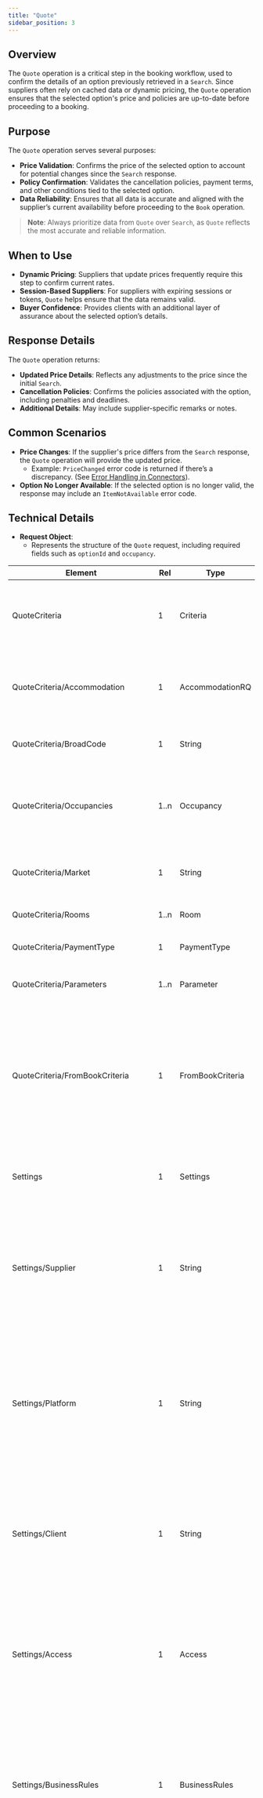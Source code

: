 ```yaml
---
title: "Quote"
sidebar_position: 3
---
```


## **Overview**

The `Quote` operation is a critical step in the booking workflow, used to confirm the details of an option previously retrieved in a `Search`. Since suppliers often rely on cached data or dynamic pricing, the `Quote` operation ensures that the selected option's price and policies are up-to-date before proceeding to a booking.

## **Purpose**
The `Quote` operation serves several purposes:
- **Price Validation**: Confirms the price of the selected option to account for potential changes since the `Search` response.
- **Policy Confirmation**: Validates the cancellation policies, payment terms, and other conditions tied to the selected option.
- **Data Reliability**: Ensures that all data is accurate and aligned with the supplier’s current availability before proceeding to the `Book` operation.

> **Note**: Always prioritize data from `Quote` over `Search`, as `Quote` reflects the most accurate and reliable information.

## **When to Use**
- **Dynamic Pricing**: Suppliers that update prices frequently require this step to confirm current rates.
- **Session-Based Suppliers**: For suppliers with expiring sessions or tokens, `Quote` helps ensure that the data remains valid.
- **Buyer Confidence**: Provides clients with an additional layer of assurance about the selected option’s details.

## **Response Details**
The `Quote` operation returns:
- **Updated Price Details**: Reflects any adjustments to the price since the initial `Search`.
- **Cancellation Policies**: Confirms the policies associated with the option, including penalties and deadlines.
- **Additional Details**: May include supplier-specific remarks or notes.

## **Common Scenarios**
- **Price Changes**: If the supplier's price differs from the `Search` response, the `Quote` operation will provide the updated price. 
  - Example: `PriceChanged` error code is returned if there’s a discrepancy. (See [Error Handling in Connectors](../Connector_Framework/Error_Handling_in_Connectors.mdx)).
- **Option No Longer Available**: If the selected option is no longer valid, the response may include an `ItemNotAvailable` error code.

## **Technical Details**
- **Request Object**:
  - Represents the structure of the `Quote` request, including required fields such as `optionId` and `occupancy`.

<!-- TABLE BEGIN Connectors.Pull.Hotel.Domain.Contracts.Quote.Request.QuoteRq -->
| Element | Rel | Type | Optional | Description |
| ------- | --- | ---- | ---------| ----------- |
| QuoteCriteria | 1 | Criteria | No | Criteria for the quote request, such as dates, selected rooms, or other search-related parameters. |
| QuoteCriteria/Accommodation | 1 | AccommodationRQ | No | Accommodation details for the quote request, such as the hotel or rental being evaluated. |
| QuoteCriteria/BroadCode | 1 | String | No | Board code indicating the meal plan for the quote. |
| QuoteCriteria/Occupancies | 1..n | Occupancy | No | Details about the occupancy for the quote request, including rooms, passengers, and their ages. |
| QuoteCriteria/Market | 1 | String | No | The market code associated with the quote request. |
| QuoteCriteria/Rooms | 1..n | Room | No | List of selected rooms for the quote request. |
| QuoteCriteria/PaymentType | 1 | PaymentType | No | Payment type selected for the quote request. |
| QuoteCriteria/Parameters | 1..n | Parameter | Yes | Additional parameters required for the quote. |
| QuoteCriteria/FromBookCriteria | 1 | FromBookCriteria | Yes | Only used in cases where a second quote is required during the booking process. It provides the necessary data to perform a secondary validation. Do not fill it, it's for internal purposes |
| Settings | 1 | Settings | No | Access settings for connecting with the provider during the quote request. |
| Settings/Supplier | 1 | String | No | Identifies the supplier associated with the hotel operation. This is a unique code generated by Travelgate within its system to represent the supplier. |
| Settings/Platform | 1 | String | No | Represents the platform on which the hotel operation is performed. Platforms are collections of suppliers, and the platform code is generated by Travelgate to define the operational context. |
| Settings/Client | 1 | String | No | Represents the client performing the hotel operation. This is a unique client code assigned by Travelgate to identify the client within its system. |
| Settings/Access | 1 | Access | No | Contains access information required for the operation, including API credentials, endpoints, and other connection details specific to the supplier's integration. |
| Settings/BusinessRules | 1 | BusinessRules | Yes | Specifies the business rules to be applied during the operation. These rules define operational constraints and behavior, such as quota limits or prioritization criteria. |
| Settings/Timeout | 1 | String | No | Defines the timeout period for the operation as a string value. This indicates the maximum amount of time to wait for a supplier's response before timing out. The value must be provided in timestamp format (e.g., "00:05:00" for 5 minutes). |
| Settings/IncludeProviderTransactions | 1 | Boolean | No | Indicates whether detailed traces of provider transactions should be included in the operation's response. If enabled, the ProviderAudit field in responses will contain the transaction logs (e.g., requests and responses exchanged with the supplier). |
<!-- TABLE END -->

- **Response Object**:
  - Represents the standardized structure of the `Quote` response, including price, cancellation policies, and other details.


<!-- TABLE BEGIN Connectors.Pull.Hotel.Domain.Contracts.Quote.Response.QuoteRs -->
| Element | Rel | Type | Optional | Description |
| ------- | --- | ---- | ---------| ----------- |
| AuditData | 1 | AuditData | No | Contains the audit data detailing the requests and responses exchanged with the supplier. This field is populated internally by the connector framework. |
| AuditData/Request | 1..n | ProviderAuditRq | No | Collection of audit entries for provider requests. Each entry contains details about a specific request made to the provider. |
| AuditData/Response | 1..n | ProviderAuditRs | No | Collection of audit entries for provider responses. Each entry contains details about a specific response received from the provider. |
| AdviseMessages | 1..n | AdviseMessages | No | Collection of advice messages, including errors or warnings encountered during the quote process. |
| AdviseMessages/Code | 1 | AdviseMessageCode | No | Provides a standardized way to categorize and identify the type of message, such as error, warning, or informational. |
| AdviseMessages/Level | 1 | AdviseMessageLevel | No | Indicates the seriousness of the message, helping consumers prioritize or handle messages appropriately based on their severity. |
| AdviseMessages/Description | 1 | String | No | A human-readable string that provides detailed context. |
| AdviseMessages/CorrelationId | 1 | String | No | Allows tracing and associating the message with specific actions, requests, or operations for better debugging and monitoring. |
| AdviseMessages/External | 1 | External | No | Includes supplementary information that might originate from external systems or providers. |
| Price | 1 | Price | No | Contains the price details for the quoted option. |
| Price/Currency | 1 | Currency | No | The currency of the price, represented in ISO 4217 format (e.g., USD, EUR). |
| Price/Binding | 1 | Boolean | No | Indicates whether the price is binding. |
| Price/Net | 1 | Double | No | The net price paid by the buyer to the seller. This represents the cost without including any commissions or markups. |
| Price/Gross | 1 | Double | No | The gross price, which includes the net price and the buyer's commission. If the net and gross prices are equal, it indicates no commission is applied. |
| Price/NetSpecified | 1 | Boolean | No | Indicates whether the net price is explicitly specified. |
| Price/MinimumSellingPrice | 1 | Double | No | This represents the lowest allowable price at which the buyer can sell the supplier's product to their customers. It ensures compliance with supplier pricing rules. |
| Status | 1 | Enum | No | Indicates the status of the quote. Values can be OK, RQ and Unknown. |
| PaymentType | 1 | Enum | No | Payment types available for the Option. |
| Rooms | 1..n | Room | No | List of rooms included in the quoted option. |
| Rooms/OccupancyRefId | 1 | Unsigned Integer | No | Numeric ID linking this room to its occupancy data in the Occupancy. |
| Rooms/Code | 1 | String | No | Unique code assigned to this room. |
| Rooms/Description | 1 | String | No | Description of the room's features or characteristics. |
| Rooms/RoomPrice | 1 | RoomPrice | No | Pricing information for the room, including total price and currency details. |
| Rooms/Refundable | 1 | Boolean | No | Indicates if the room is refundable based on the cancellation policy. If set to true, the room can be canceled with a refund according to the defined CancelPolicy |
| Rooms/RefundableSpecified | 1 | Boolean | No | Indicates whether the refundable status has been explicitly specified. |
| Rooms/LegacyRoomId | 1 | String | No | Legacy identifier for internal tracking. |
| Rooms/Units | 1 | Unsigned Integer | Yes | Number of units available for this room type. |
| Rooms/RatePlan | 1 | RatePlan | No | Rate plan associated with this room. |
| Rooms/Promotions | 1..n | Promotion | No | Promotions or discounts applicable to this room. |
| Rooms/Remarks | 1..n | Remark | No | Additional remarks or notes about this room. |
| Rooms/Surcharges | 1..n | Subcharge | No | Additional surcharges applied to this room. |
| Rooms/CancelPolicy | 1 | CancelPolicy | No | Cancellation policy specific to this room. |
| Rooms/Beds | 1..n | Bed | No | List of beds available in the room, including types and configurations. |
| Rooms/Amenities | 1..n | Amenity | No | Amenities included with this room, such as Wi-Fi or parking. |
| Rooms/UnitsSpecified | 1 | Boolean | No | Indicates whether the number of units has been explicitly specified. |
| Rooms/Features | 1..n | Feature | No | Features or custom attributes of the room, used for specific integrations. |
| CancelPolicy | 1 | CancelPolicy | No | Cancellation policy applicable to the quoted option. |
| CancelPolicy/Refundable | 1 | Boolean | No | Indicates whether the booking is refundable. |
| CancelPolicy/CancelPenalties | 1..n | CancelPenalty | No | A collection of penalties that apply if the booking is canceled. |
| CancelPolicy/CancelPolicyDescription | 1 | String | No | Provides additional details or a textual summary of the cancellation policy. |
| Surcharges | 1..n | Surcharge | No | Collection of surcharges applied to the quoted option. |
| Surcharges/ChargeType | 1 | ChargeType | No | Specifies whether the surcharge is included in the room rate or must be paid separately at the property. |
| Surcharges/Mandatory | 1 | Boolean | No | Indicates whether this surcharge is mandatory. Mandatory surcharges, such as government taxes, must always be paid, while optional surcharges may depend on the guest's preferences. |
| Surcharges/Description | 1 | String | No | Provides a description of the surcharge, giving context about the type of cost it represents. |
| Surcharges/Price | 1 | Price | No | Represents the price of this surcharge, including the amount and currency. |
| Surcharges/Code | 1 | String | No | An optional code that uniquely identifies this surcharge for internal or external reference. |
| Remarks | 1..n | Remark | No | Additional remarks associated with the quote. |
| Remarks/RemarkType | 1 | Remark | No | This specifies the nature or purpose of the remark. |
| Remarks/Text | 1 | Remark | No | The text content of the remark, providing details or additional notes. |
| PaymentInfo | 1 | PaymentInfo | No |Payment information for the quoted option, such as accepted credit card types. |
| PaymentInfo/AcceptedCreditCards | 1..n | CreditCardType | No | A collection of accepted credit card types. This is required when the payment type requires a credit card. |
| Parameters | 1..n | Parameter | No | Parameters associated with the quoted option for transferring data between operations. |
| AddOns | 1..n | Dictionary | No | Additional information provided by the supplier for the quoted option. |
<!-- TABLE END -->

---
